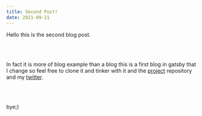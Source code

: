 ```yaml
---
title: Second Post!
date: 2021-09-21
---
```


Hello this is the second blog post.

<br></br>

In fact it is more of blog
example than a blog this is a 
first blog in gatsby that I
change so feel free to clone
it and tinker with it and the
[project](https://github.com/CarlosVitr/blog-carlos-gatsby) repository and my [twitter](https://twitter.com/ClsVitor).

<br></br>

bye;)
